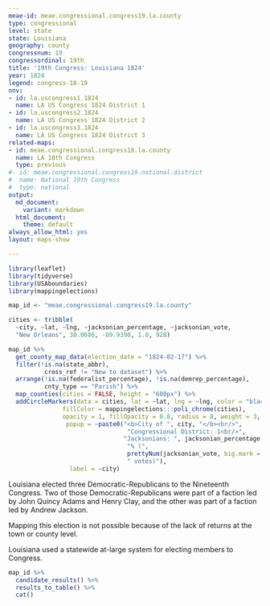 ```yaml
---
meae-id: meae.congressional.congress19.la.county
type: congressional
level: state
state: Louisiana
geography: county
congressnum: 19
congressordinal: 19th
title: '19th Congress: Louisiana 1824'
year: 1824
legend: congress-18-19
nnv:
- id: la.uscongress1.1824
  name: LA US Congress 1824 District 1
- id: la.uscongress2.1824
  name: LA US Congress 1824 District 2
- id: la.uscongress3.1824
  name: LA US Congress 1824 District 3
related-maps:
- id: meae.congressional.congress18.la.county
  name: LA 18th Congress
  type: previous
#- id: meae.congressional.congress19.national.district
#  name: National 19th Congress
#  type: national
output:
  md_document:
    variant: markdown
  html_document:
    theme: default
always_allow_html: yes
layout: maps-show

---
```


```r
library(leaflet)
library(tidyverse)
library(USAboundaries)
library(mappingelections)

map_id <- "meae.congressional.congress19.la.county"

cities <- tribble(
  ~city, ~lat, ~lng, ~jacksonian_percentage, ~jacksonian_vote, 
  "New Orleans", 30.0686, -89.9390, 1.0, 928)
```

<div class="map">

```r
map_id %>%
  get_county_map_data(election_date = "1824-02-17") %>%
  filter(!is.na(state_abbr),
          cross_ref != "New to dataset") %>%
  arrange(!is.na(federalist_percentage), !is.na(demrep_percentage), 
          cnty_type == "Parish") %>% 
  map_counties(cities = FALSE, height = "600px") %>% 
  addCircleMarkers(data = cities, lat = ~lat, lng = ~lng, color = "black",
               fillColor = mappingelections:::poli_chrome(cities),
               opacity = 1, fillOpacity = 0.8, radius = 8, weight = 3,
                popup = ~paste0("<b>City of ", city, "</b><br/>",
                                 "Congressional District: 1<br/>",
                                "Jacksonians: ", jacksonian_percentage * 100,
                                 "% (", 
                                 prettyNum(jacksonian_vote, big.mark = ","),
                                 " votes)"),
                 label = ~city)

```

</div>

Louisiana elected three Democratic-Republicans to the Nineteenth Congress. Two of those Democratic-Republicans were part of a faction led by John Quincy Adams and Henry Clay, and the other was part of a faction led by Andrew Jackson.

Mapping this election is not possible because of the lack of returns at the town or county level.

Louisiana used a statewide at-large system for electing members to Congress. 

<div class="results-table">

```r
map_id %>%
  candidate_results() %>%
  results_to_table() %>%
  cat()
```

</div>
